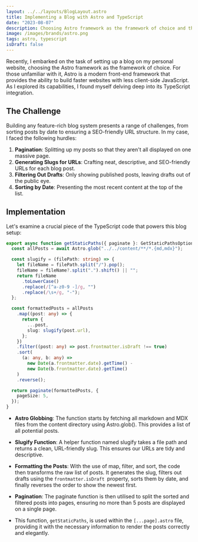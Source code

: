 ```yaml
---
layout: ../../layouts/BlogLayout.astro
title: Implementing a Blog with Astro and TypeScript
date: "2023-08-07"
description: Choosing Astro framework as the framework of choice and the learning to implement in getStaticPaths
image: /images/brands/astro.png
tags: astro, typescript
isDraft: false
---
```


Recently, I embarked on the task of setting up a blog on my personal website, choosing the Astro framework as the framework of choice. For those unfamiliar with it, Astro is a modern front-end framework that provides the ability to build faster websites with less client-side JavaScript. As I explored its capabilities, I found myself delving deep into its TypeScript integration.

## The Challenge

Building any feature-rich blog system presents a range of challenges, from sorting posts by date to ensuring a SEO-friendly URL structure. In my case, I faced the following hurdles:

1. **Pagination**: Splitting up my posts so that they aren't all displayed on one massive page.
2. **Generating Slugs for URLs**: Crafting neat, descriptive, and SEO-friendly URLs for each blog post.
3. **Filtering Out Drafts**: Only showing published posts, leaving drafts out of the public eye.
4. **Sorting by Date**: Presenting the most recent content at the top of the list.

## Implementation

Let's examine a crucial piece of the TypeScript code that powers this blog setup:

```typescript
export async function getStaticPaths({ paginate }: GetStaticPathsOptions) {
  const allPosts = await Astro.glob("../../content/**/*.{md,mdx}");

  const slugify = (filePath: string) => {
    let fileName = filePath.split("/").pop();
    fileName = fileName?.split(".").shift() || "";
    return fileName
      .toLowerCase()
      .replace(/[^a-z0-9 -]/g, "")
      .replace(/\s+/g, "-");
  };

  const formattedPosts = allPosts
    .map((post: any) => {
      return {
        ...post,
        slug: slugify(post.url),
      };
    })
    .filter((post: any) => post.frontmatter.isDraft !== true)
    .sort(
      (a: any, b: any) =>
        new Date(a.frontmatter.date).getTime() -
        new Date(b.frontmatter.date).getTime()
    )
    .reverse();

  return paginate(formattedPosts, {
    pageSize: 5,
  });
}
```

- **Astro Globbing**: The function starts by fetching all markdown and MDX files from the content directory using Astro.glob(). This provides a list of all potential posts.

- **Slugify Function**: A helper function named slugify takes a file path and returns a clean, URL-friendly slug. This ensures our URLs are tidy and descriptive.

- **Formatting the Posts**: With the use of map, filter, and sort, the code then transforms the raw list of posts. It generates the slug, filters out drafts using the `frontmatter.isDraft `property, sorts them by date, and finally reverses the order to show the newest first.

- **Pagination**: The paginate function is then utilised to split the sorted and filtered posts into pages, ensuring no more than 5 posts are displayed on a single page.

- This function, `getStaticPaths`, is used within the `[...page].astro` file, providing it with the necessary information to render the posts correctly and elegantly.
